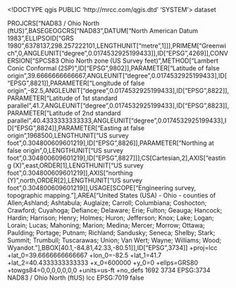 <!DOCTYPE qgis PUBLIC 'http://mrcc.com/qgis.dtd' 'SYSTEM'>
<qgis version="3.24.1-Tisler">
  <identifier></identifier>
  <parentidentifier></parentidentifier>
  <language></language>
  <type>dataset</type>
  <title></title>
  <abstract></abstract>
  <links/>
  <fees></fees>
  <encoding></encoding>
  <crs>
    <spatialrefsys nativeFormat="Wkt">
      <wkt>PROJCRS["NAD83 / Ohio North (ftUS)",BASEGEOGCRS["NAD83",DATUM["North American Datum 1983",ELLIPSOID["GRS 1980",6378137,298.257222101,LENGTHUNIT["metre",1]]],PRIMEM["Greenwich",0,ANGLEUNIT["degree",0.0174532925199433]],ID["EPSG",4269]],CONVERSION["SPCS83 Ohio North zone (US Survey feet)",METHOD["Lambert Conic Conformal (2SP)",ID["EPSG",9802]],PARAMETER["Latitude of false origin",39.6666666666667,ANGLEUNIT["degree",0.0174532925199433],ID["EPSG",8821]],PARAMETER["Longitude of false origin",-82.5,ANGLEUNIT["degree",0.0174532925199433],ID["EPSG",8822]],PARAMETER["Latitude of 1st standard parallel",41.7,ANGLEUNIT["degree",0.0174532925199433],ID["EPSG",8823]],PARAMETER["Latitude of 2nd standard parallel",40.4333333333333,ANGLEUNIT["degree",0.0174532925199433],ID["EPSG",8824]],PARAMETER["Easting at false origin",1968500,LENGTHUNIT["US survey foot",0.304800609601219],ID["EPSG",8826]],PARAMETER["Northing at false origin",0,LENGTHUNIT["US survey foot",0.304800609601219],ID["EPSG",8827]]],CS[Cartesian,2],AXIS["easting (X)",east,ORDER[1],LENGTHUNIT["US survey foot",0.304800609601219]],AXIS["northing (Y)",north,ORDER[2],LENGTHUNIT["US survey foot",0.304800609601219]],USAGE[SCOPE["Engineering survey, topographic mapping."],AREA["United States (USA) - Ohio - counties of Allen;Ashland; Ashtabula; Auglaize; Carroll; Columbiana; Coshocton; Crawford; Cuyahoga; Defiance; Delaware; Erie; Fulton; Geauga; Hancock; Hardin; Harrison; Henry; Holmes; Huron; Jefferson; Knox; Lake; Logan; Lorain; Lucas; Mahoning; Marion; Medina; Mercer; Morrow; Ottawa; Paulding; Portage; Putnam; Richland; Sandusky; Seneca; Shelby; Stark; Summit; Trumbull; Tuscarawas; Union; Van Wert; Wayne; Williams; Wood; Wyandot."],BBOX[40.1,-84.81,42.33,-80.51]],ID["EPSG",3734]]</wkt>
      <proj4>+proj=lcc +lat_0=39.6666666666667 +lon_0=-82.5 +lat_1=41.7 +lat_2=40.4333333333333 +x_0=600000 +y_0=0 +ellps=GRS80 +towgs84=0,0,0,0,0,0,0 +units=us-ft +no_defs</proj4>
      <srsid>1692</srsid>
      <srid>3734</srid>
      <authid>EPSG:3734</authid>
      <description>NAD83 / Ohio North (ftUS)</description>
      <projectionacronym>lcc</projectionacronym>
      <ellipsoidacronym>EPSG:7019</ellipsoidacronym>
      <geographicflag>false</geographicflag>
    </spatialrefsys>
  </crs>
  <extent/>
</qgis>

